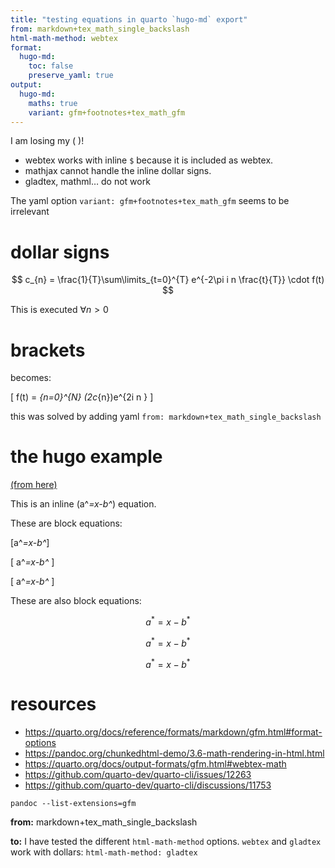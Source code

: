 ```yaml
---
title: "testing equations in quarto `hugo-md` export"
from: markdown+tex_math_single_backslash
html-math-method: webtex
format:
  hugo-md:
    toc: false
    preserve_yaml: true
output:
  hugo-md:
    maths: true
    variant: gfm+footnotes+tex_math_gfm
---
```


I am losing my \( \sigma \)!

- webtex works with inline `$` because it is included as webtex.
- mathjax cannot handle the inline dollar signs.
- gladtex, mathml... do not work


The yaml option `variant: gfm+footnotes+tex_math_gfm` seems to be irrelevant


# dollar signs

$$ c_{n} = \frac{1}{T}\sum\limits_{t=0}^{T} e^{-2\pi i n \frac{t}{T}} \cdot f(t) $$

This is executed $\forall n>0$


# brackets

```{=markdown}
\[ f(t) = \sum\limits_{n=0}^{N} (2\cdot c_{n})\cdot e^{2\pi i n \frac{t}{T}} \]
```

becomes:

\[ f(t) = \sum\limits_{n=0}^{N} (2\cdot c_{n})\cdot e^{2\pi i n \frac{t}{T}} \]


:::{.callout-tip}
this was solved by adding yaml 
`from: markdown+tex_math_single_backslash`
:::


# the hugo example

[(from here)](https://gohugo.io/content-management/mathematics)

This is an inline \(a^*=x-b^*\) equation.

These are block equations:

\[a^*=x-b^*\]

\[ a^*=x-b^* \]

\[
a^*=x-b^*
\]

These are also block equations:

$$a^*=x-b^*$$

$$ a^*=x-b^* $$

$$
a^*=x-b^*
$$


# resources

- <https://quarto.org/docs/reference/formats/markdown/gfm.html#format-options>
- <https://pandoc.org/chunkedhtml-demo/3.6-math-rendering-in-html.html>
- <https://quarto.org/docs/output-formats/gfm.html#webtex-math>
- <https://github.com/quarto-dev/quarto-cli/issues/12263>
- <https://github.com/quarto-dev/quarto-cli/discussions/11753>

```
pandoc --list-extensions=gfm
```


**from:** markdown+tex_math_single_backslash

**to:**
I have tested the different `html-math-method` options.
`webtex` and `gladtex` work with dollars:
`html-math-method: gladtex`
